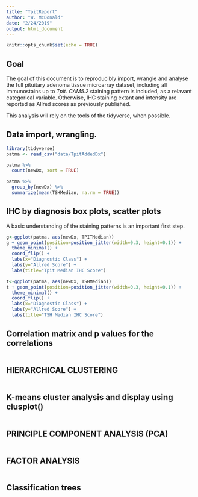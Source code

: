 ```yaml
---
title: "TpitReport"
author: "W. McDonald"
date: "2/24/2019"
output: html_document
---
```


```r
knitr::opts_chunk$set(echo = TRUE)
```

## Goal

The goal of this document is to reproducibly import, wrangle and analyse the full pituitary adenoma tissue microarray dataset, including all immunostains up to *Tpit*. *CAM5.2* staining pattern is included, as a relavant categorical variable. Otherwise, IHC staining extant and intensity are reported as Allred scores as previously published. 

This analysis will rely on the tools of the tidyverse, when possible. 

## Data import, wrangling.

```r
library(tidyverse)
patma <- read_csv("data/TpitAddedDx")

patma %>%
  count(newDx, sort = TRUE)

patma %>%
  group_by(newDx) %>%
  summarize(mean(TSHMedian, na.rm = TRUE))
```

## IHC by diagnosis box plots, scatter plots

A basic understanding of the staining patterns is an important first step. 

```r
g<-ggplot(patma, aes(newDx, TPITMedian))
g + geom_point(position=position_jitter(width=0.3, height=0.1)) +
  theme_minimal() +
  coord_flip() +
  labs(x="Diagnostic Class") +
  labs(y="Allred Score") +
  labs(title="Tpit Median IHC Score")

t<-ggplot(patma, aes(newDx, TSHMedian))
t + geom_point(position=position_jitter(width=0.3, height=0.1)) +
  theme_minimal() +
  coord_flip() +
  labs(x="Diagnostic Class") +
  labs(y="Allred Score") +
  labs(title="TSH Median IHC Score")


```


## Correlation matrix and p values for the correlations

```r

```

## HIERARCHICAL CLUSTERING

```r

```

## K-means cluster analysis and display using clusplot()

```r

```

## PRINCIPLE COMPONENT ANALYSIS (PCA)
```r

```

## FACTOR ANALYSIS
```r

```

## Classification trees

```r

```


